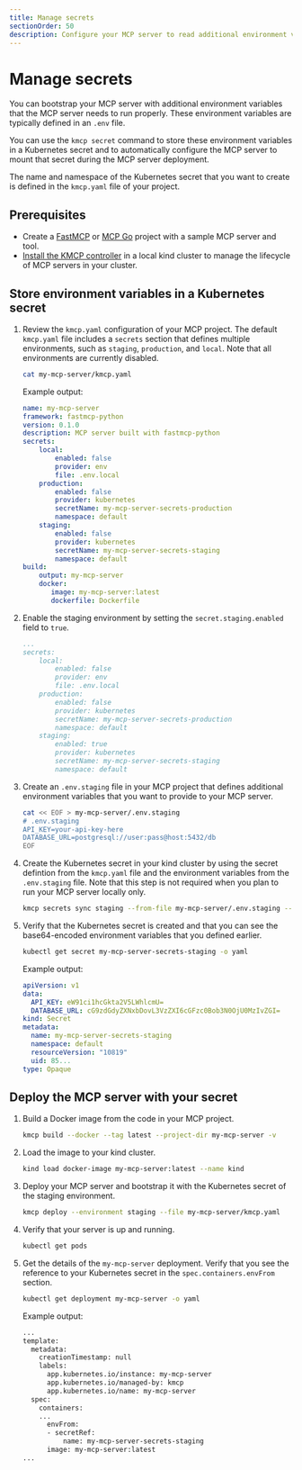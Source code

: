 ```yaml
---
title: Manage secrets
sectionOrder: 50
description: Configure your MCP server to read additional environment variables from a Kubernetes secret. 
---
```


# Manage secrets

You can bootstrap your MCP server with additional environment variables that the MCP server needs to run properly. These environment variables are typically defined in an `.env` file. 

You can use the `kmcp secret` command to store these environment variables in a Kubernetes secret and to automatically configure the MCP server to mount that secret during the MCP server deployment. 

The name and namespace of the Kubernetes secret that you want to create is defined in the `kmcp.yaml` file of your project. 

## Prerequisites

- Create a [FastMCP](/docs/kmcp/develop/fastmcp-python) or [MCP Go](/docs/kmcp/develop/mcp-go) project with a sample MCP server and tool. 
- [Install the KMCP controller](/docs/kmcp/deploy/install-controller) in a local kind cluster to manage the lifecycle of MCP servers in your cluster. 

## Store environment variables in a Kubernetes secret

1. Review the `kmcp.yaml` configuration of your MCP project. The default `kmcp.yaml` file includes a `secrets` section that defines multiple environments, such as `staging`, `production`, and `local`. Note that all environments are currently disabled. 
   ```sh
   cat my-mcp-server/kmcp.yaml
   ```
   
   Example output:
   ```yaml
   name: my-mcp-server
   framework: fastmcp-python
   version: 0.1.0
   description: MCP server built with fastmcp-python
   secrets:
       local:
           enabled: false
           provider: env
           file: .env.local
       production:
           enabled: false
           provider: kubernetes
           secretName: my-mcp-server-secrets-production
           namespace: default
       staging:
           enabled: false
           provider: kubernetes
           secretName: my-mcp-server-secrets-staging
           namespace: default
   build:
       output: my-mcp-server
       docker:
          image: my-mcp-server:latest
          dockerfile: Dockerfile
   ```

2. Enable the staging environment by setting the `secret.staging.enabled` field to `true`. 
   ```yaml
   ...
   secrets:
       local:
           enabled: false
           provider: env
           file: .env.local
       production:
           enabled: false
           provider: kubernetes
           secretName: my-mcp-server-secrets-production
           namespace: default
       staging:
           enabled: true
           provider: kubernetes
           secretName: my-mcp-server-secrets-staging
           namespace: default
   ```

3. Create an `.env.staging` file in your MCP project that defines additional environment variables that you want to provide to your MCP server. 
   ```sh
   cat << EOF > my-mcp-server/.env.staging
   # .env.staging
   API_KEY=your-api-key-here
   DATABASE_URL=postgresql://user:pass@host:5432/db
   EOF
   ```

4. Create the Kubernetes secret in your kind cluster by using the secret defintion from the `kmcp.yaml` file and the environment variables from the `.env.staging` file. Note that this step is not required when you plan to run your MCP server locally only. 
   ```sh
   kmcp secrets sync staging --from-file my-mcp-server/.env.staging --project-dir my-mcp-server
   ```

5. Verify that the Kubernetes secret is created and that you can see the base64-encoded environment variables that you defined earlier. 
   ```sh
   kubectl get secret my-mcp-server-secrets-staging -o yaml
   ```
   
   Example output: 
   ```yaml
   apiVersion: v1
   data:
     API_KEY: eW91ci1hcGkta2V5LWhlcmU=
     DATABASE_URL: cG9zdGdyZXNxbDovL3VzZXI6cGFzc0Bob3N0OjU0MzIvZGI=
   kind: Secret
   metadata:
     name: my-mcp-server-secrets-staging
     namespace: default
     resourceVersion: "10819"
     uid: 85...
   type: Opaque
   ```
   
## Deploy the MCP server with your secret

1. Build a Docker image from the code in your MCP project.
   ```sh
   kmcp build --docker --tag latest --project-dir my-mcp-server -v
   ```

2. Load the image to your kind cluster. 
   ```sh
   kind load docker-image my-mcp-server:latest --name kind 
   ```

3. Deploy your MCP server and bootstrap it with the Kubernetes secret of the staging environment. 
   ```sh
   kmcp deploy --environment staging --file my-mcp-server/kmcp.yaml
   ```

4. Verify that your server is up and running. 
   ```sh
   kubectl get pods
   ```

5. Get the details of the `my-mcp-server` deployment. Verify that you see the reference to your Kubernetes secret in the `spec.containers.envFrom` section. 
   ```sh
   kubectl get deployment my-mcp-server -o yaml
   ```
   
   Example output: 
   ```sh
   ...
   template:
     metadata:
       creationTimestamp: null
       labels:
         app.kubernetes.io/instance: my-mcp-server
         app.kubernetes.io/managed-by: kmcp
         app.kubernetes.io/name: my-mcp-server
     spec:
       containers:
       ...
         envFrom:
         - secretRef:
             name: my-mcp-server-secrets-staging
         image: my-mcp-server:latest
   ...
   ```


